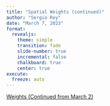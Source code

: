 ```yaml
---
title: "Spatial Weights (continued)"
author: "Sergio Rey"
date: "March 7, 2023"
format: 
  revealjs:
    theme: simple
    transition: fade
    slide-number: true
    incremental: false 
    chalkboard: true
    center: true
execute:
  freeze: auto
---
```


[Weights (Continued from March 2)](./weights.pdf)
